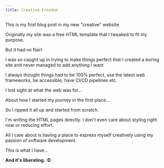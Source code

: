 ```yaml
---
title: Creative Freedom
---
```


This is my first blog post in my new "creative" website.

Originally my site was a free HTML template that I tweaked to fit my purpose.

But it had no flair!

I was so caught up in trying to make things perfect that I created a boring site and never managed to add anything I want

I always thought things had to be 100% perfect, use the latest web frameworks, be accessible, have CI/CD pipelines etc.

I lost sight at what the web was for...

About how I started my journey in the first place...

So I ripped it all up and started from scratch.

I'm writing the HTML pages directly. I don't even care about styling right now or reducing effort.

All I care about is having a place to express myself creatively using my passion of software development.

This is what I have...

**And it's liberating. :D**
